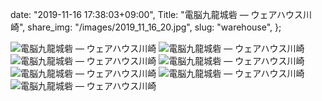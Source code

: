   date: "2019-11-16 17:38:03+09:00",
  Title: "電脳九龍城砦 ― ウェアハウス川崎",
  share_img: "/images/2019_11_16_20.jpg",
  slug: "warehouse",
};

![電脳九龍城砦 ― ウェアハウス川崎](/images/2019_11_16_20.jpg)
![電脳九龍城砦 ― ウェアハウス川崎](/images/2019_11_16_21.jpg)
![電脳九龍城砦 ― ウェアハウス川崎](/images/2019_11_16_22.jpg)
![電脳九龍城砦 ― ウェアハウス川崎](/images/2019_11_16_23.jpg)
![電脳九龍城砦 ― ウェアハウス川崎](/images/2019_11_16_24.jpg)
![電脳九龍城砦 ― ウェアハウス川崎](/images/2019_11_16_25.jpg)
![電脳九龍城砦 ― ウェアハウス川崎](/images/2019_11_16_26.jpg)
